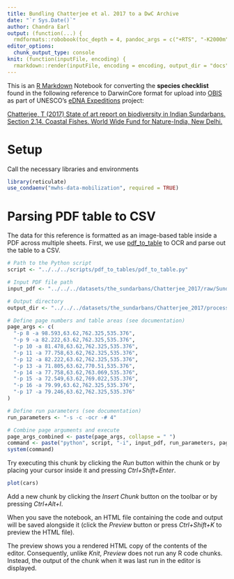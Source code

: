 ```yaml
---
title: Bundling Chatterjee et al. 2017 to a DwC Archive
date: "`r Sys.Date()`"
author: Chandra Earl
output: (function(...) {
  rmdformats::robobook(toc_depth = 4, pandoc_args = c("+RTS", "-K2000m", "-RTS"), ...) })
editor_options: 
  chunk_output_type: console
knit: (function(inputFile, encoding) {
  rmarkdown::render(inputFile, encoding = encoding, output_dir = "docs") })  
---
```


This is an [R Markdown](http://rmarkdown.rstudio.com) Notebook for converting the **species checklist** found in the following reference to DarwinCore format for upload into [OBIS](https://obis.org/) as part of UNESCO's [eDNA Expeditions](https://www.unesco.org/en/edna-expeditions) project:

[Chatterjee, T (2017) State of art report on biodiversity in Indian Sundarbans. Section 2.14. Coastal Fishes. World Wide Fund for Nature-India, New Delhi.](http://support.wwfindia.org/other/State_of_Art_Report.pdf)

# Setup

Call the necessary libraries and environments

```r
library(reticulate)
use_condaenv("mwhs-data-mobilization", required = TRUE)
```

# Parsing PDF table to CSV

The data for this reference is formatted as an image-based table inside a PDF across multiple sheets. First, we use [pdf_to_table](https://github.com/sunray1/pdf_to_table) to OCR and parse out the table to a CSV.

```r
# Path to the Python script
script <- "../../../scripts/pdf_to_tables/pdf_to_table.py"

# Input PDF file path
input_pdf <- "../../../datasets/the_sundarbans/Chatterjee_2017/raw/Sundarbans-Biodiversity-Pt-3.pdf"

# Output directory
output_dir <- "../../../datasets/the_sundarbans/Chatterjee_2017/processed"

# Define page numbers and table areas (see documentation)
page_args <- c(
  "-p 8 -a 98.593,63.62,762.325,535.376",
  "-p 9 -a 82.222,63.62,762.325,535.376",
  "-p 10 -a 81.478,63.62,762.325,535.376",
  "-p 11 -a 77.758,63.62,762.325,535.376",
  "-p 12 -a 82.222,63.62,762.325,535.376",
  "-p 13 -a 71.805,63.62,770.51,535.376",
  "-p 14 -a 77.758,63.62,763.069,535.376",
  "-p 15 -a 72.549,63.62,769.022,535.376",
  "-p 16 -a 79.99,63.62,762.325,535.376",
  "-p 17 -a 79.246,63.62,762.325,535.376"
)

# Define run parameters (see documentation)
run_parameters <- "-s -c -ocr -# 4"

# Combine page arguments and execute
page_args_combined <- paste(page_args, collapse = " ")
command <- paste("python", script, "-i", input_pdf, run_parameters, page_args_combined, "-o", output_dir)
system(command)
```

Try executing this chunk by clicking the *Run* button within the chunk or by placing your cursor inside it and pressing *Ctrl+Shift+Enter*.

```r
plot(cars)
```

Add a new chunk by clicking the *Insert Chunk* button on the toolbar or by pressing *Ctrl+Alt+I*.

When you save the notebook, an HTML file containing the code and output will be saved alongside it (click the *Preview* button or press *Ctrl+Shift+K* to preview the HTML file).

The preview shows you a rendered HTML copy of the contents of the editor. Consequently, unlike *Knit*, *Preview* does not run any R code chunks. Instead, the output of the chunk when it was last run in the editor is displayed.

